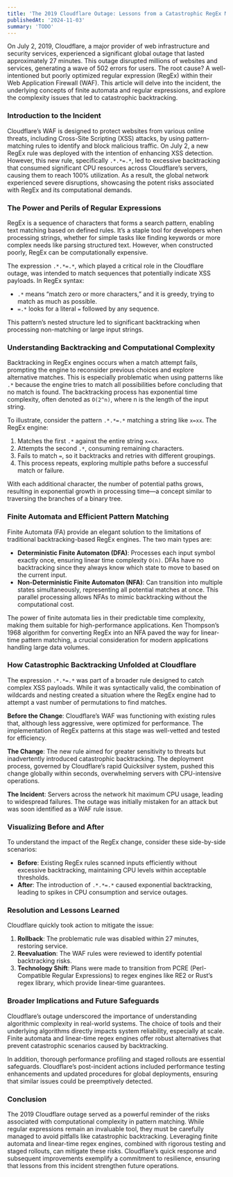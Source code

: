 ```yaml
---
title: 'The 2019 Cloudflare Outage: Lessons from a Catastrophic RegEx Mistake'
publishedAt: '2024-11-03'
summary: 'TODO'
---
```


On July 2, 2019, Cloudflare, a major provider of web infrastructure and security services, experienced a significant global outage that lasted approximately 27 minutes. This outage disrupted millions of websites and services, generating a wave of 502 errors for users. The root cause? A well-intentioned but poorly optimized regular expression (RegEx) within their Web Application Firewall (WAF). This article will delve into the incident, the underlying concepts of finite automata and regular expressions, and explore the complexity issues that led to catastrophic backtracking.

### Introduction to the Incident

Cloudflare’s WAF is designed to protect websites from various online threats, including Cross-Site Scripting (XSS) attacks, by using pattern-matching rules to identify and block malicious traffic. On July 2, a new RegEx rule was deployed with the intention of enhancing XSS detection. However, this new rule, specifically `.*.*=.*`, led to excessive backtracking that consumed significant CPU resources across Cloudflare’s servers, causing them to reach 100% utilization. As a result, the global network experienced severe disruptions, showcasing the potent risks associated with RegEx and its computational demands.

### The Power and Perils of Regular Expressions

RegEx is a sequence of characters that forms a search pattern, enabling text matching based on defined rules. It’s a staple tool for developers when processing strings, whether for simple tasks like finding keywords or more complex needs like parsing structured text. However, when constructed poorly, RegEx can be computationally expensive.

The expression `.*.*=.*`, which played a critical role in the Cloudflare outage, was intended to match sequences that potentially indicate XSS payloads. In RegEx syntax:

- `.*` means “match zero or more characters,” and it is greedy, trying to match as much as possible.  
- `=.*` looks for a literal `=` followed by any sequence.

This pattern’s nested structure led to significant backtracking when processing non-matching or large input strings.

### Understanding Backtracking and Computational Complexity

<Sim />

Backtracking in RegEx engines occurs when a match attempt fails, prompting the engine to reconsider previous choices and explore alternative matches. This is especially problematic when using patterns like `.*` because the engine tries to match all possibilities before concluding that no match is found. The backtracking process has exponential time complexity, often denoted as `O(2^n)`, where n is the length of the input string.

To illustrate, consider the pattern `.*.*=.*` matching a string like `x=xx`. The RegEx engine:

1. Matches the first `.*` against the entire string `x=xx`.  
2. Attempts the second `.*`, consuming remaining characters.  
3. Fails to match `=`, so it backtracks and retries with different groupings.  
4. This process repeats, exploring multiple paths before a successful match or failure.

<TreeSim />

With each additional character, the number of potential paths grows, resulting in exponential growth in processing time—a concept similar to traversing the branches of a binary tree.


### Finite Automata and Efficient Pattern Matching

Finite Automata (FA) provide an elegant solution to the limitations of traditional backtracking-based RegEx engines. The two main types are:

- **Deterministic Finite Automaton (DFA)**: Processes each input symbol exactly once, ensuring linear time complexity `O(n)`. DFAs have no backtracking since they always know which state to move to based on the current input.  
- **Non-Deterministic Finite Automaton (NFA)**: Can transition into multiple states simultaneously, representing all potential matches at once. This parallel processing allows NFAs to mimic backtracking without the computational cost.

The power of finite automata lies in their predictable time complexity, making them suitable for high-performance applications. Ken Thompson’s 1968 algorithm for converting RegEx into an NFA paved the way for linear-time pattern matching, a crucial consideration for modern applications handling large data volumes.

### How Catastrophic Backtracking Unfolded at Cloudflare

<Simulation>

<Params />

The expression `.*.*=.*` was part of a broader rule designed to catch complex XSS payloads. While it was syntactically valid, the combination of wildcards and nesting created a situation where the RegEx engine had to attempt a vast number of permutations to find matches.

<Demand />

**Before the Change**: Cloudflare’s WAF was functioning with existing rules that, although less aggressive, were optimized for performance. The implementation of RegEx patterns at this stage was well-vetted and tested for efficiency.

<Latency />

**The Change**: The new rule aimed for greater sensitivity to threats but inadvertently introduced catastrophic backtracking. The deployment process, governed by Cloudflare’s rapid Quicksilver system, pushed this change globally within seconds, overwhelming servers with CPU-intensive operations.

<Rejection />

**The Incident**: Servers across the network hit maximum CPU usage, leading to widespread failures. The outage was initially mistaken for an attack but was soon identified as a WAF rule issue.

</Simulation>

### Visualizing Before and After

To understand the impact of the RegEx change, consider these side-by-side scenarios:

- **Before**: Existing RegEx rules scanned inputs efficiently without excessive backtracking, maintaining CPU levels within acceptable thresholds.  
- **After**: The introduction of `.*.*=.*` caused exponential backtracking, leading to spikes in CPU consumption and service outages.

### Resolution and Lessons Learned

Cloudflare quickly took action to mitigate the issue:

1. **Rollback**: The problematic rule was disabled within 27 minutes, restoring service.  
2. **Reevaluation**: The WAF rules were reviewed to identify potential backtracking risks.  
3. **Technology Shift**: Plans were made to transition from PCRE (Perl-Compatible Regular Expressions) to regex engines like RE2 or Rust’s regex library, which provide linear-time guarantees.

### Broader Implications and Future Safeguards

Cloudflare’s outage underscored the importance of understanding algorithmic complexity in real-world systems. The choice of tools and their underlying algorithms directly impacts system reliability, especially at scale. Finite automata and linear-time regex engines offer robust alternatives that prevent catastrophic scenarios caused by backtracking.

In addition, thorough performance profiling and staged rollouts are essential safeguards. Cloudflare’s post-incident actions included performance testing enhancements and updated procedures for global deployments, ensuring that similar issues could be preemptively detected.

### Conclusion

The 2019 Cloudflare outage served as a powerful reminder of the risks associated with computational complexity in pattern matching. While regular expressions remain an invaluable tool, they must be carefully managed to avoid pitfalls like catastrophic backtracking. Leveraging finite automata and linear-time regex engines, combined with rigorous testing and staged rollouts, can mitigate these risks. Cloudflare’s quick response and subsequent improvements exemplify a commitment to resilience, ensuring that lessons from this incident strengthen future operations.